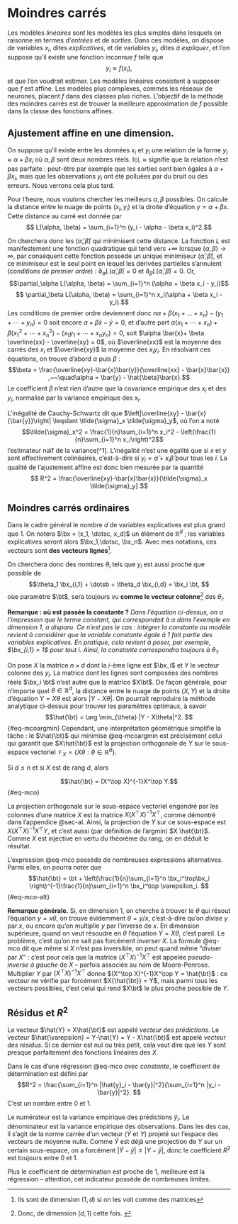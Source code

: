 # Moindres carrés

Les modèles *linéaires* sont les modèles les plus simples dans lesquels on raisonne en termes d'*entrées* et de *sorties*. Dans ces modèles, on dispose de variables $x_i$, dites *explicatives*, et de variables $y_i$, dites *à expliquer*, et l'on suppose qu'il existe une fonction inconnue $f$ telle que 
$$y_i \approx f(x_i),$$
et que l'on voudrait estimer. Les modèles linéaires consistent à supposer que $f$ est affine. Les modèles plus complexes, commes les réseaux de neurones, placent $f$ dans des classes plus riches. L'objectif de la méthode des moindres carrés est de trouver la meilleure approximation de $f$ possible dans la classe des fonctions affines. 

## Ajustement affine en une dimension. 

 On suppose qu'il existe entre les données $x_i$ et $y_i$ une relation de la forme $y_i \approx \alpha + \beta x_i$
où $\alpha, \beta$ sont deux nombres réels. Ici, $\approx$ signifie que la relation n'est pas parfaite : peut-être par exemple que les sorties sont bien égales à $\alpha+\beta x_i$, mais que les observations $y_i$ ont été polluées par du bruit ou des erreurs. Nous verrons cela plus tard. 

Pour l'heure, nous voulons chercher les meilleurs $\alpha, \beta$ possibles. On calcule la distance entre le nuage de points $(x_i, y_i)$ et la droite d'équation $y = \alpha + \beta x$. Cette distance au carré est donnée par 
$$ L(\alpha, \beta) = \sum_{i=1}^n (y_i - \alpha - \beta x_i)^2.$$

On cherchera donc les $(\hat\alpha, \hat\beta)$ qui  minimisent cette distance. La fonction $L$ est manifestement une fonction quadratique qui tend vers $+\infty$ lorsque $(\alpha, \beta) \to \infty$, par conséquent cette fonction possède un unique minimiseur $(\hat{\alpha}, \hat{\beta})$, et ce minimiseur est le seul point en lequel les dérivées partielles s'annulent (*conditions de premier ordre*) : $\partial_\alpha L(\hat{\alpha}, \hat{\beta}) = 0$ et $\partial_\beta L(\hat{\alpha}, \hat{\beta})=0$. Or, 
$$\partial_\alpha L(\alpha, \beta)  = \sum_{i=1}^n (\alpha + \beta x_i - y_i)$$
$$ \partial_\beta L(\alpha, \beta) = \sum_{i=1}^n x_i(\alpha + \beta x_i - y_i).$$
Les conditions de premier ordre deviennent donc $n\alpha + \beta (x_1 + \dotsc + x_n) - (y_1 + \dotsb + y_n) =0$ soit encore $\alpha + \beta \bar{x} - \bar{y}=0$, et d'autre part $\alpha (x_1 + \dotsb + x_n) + \beta(x_1^2 + \dotsb + x_n^2) - (x_1y_1 + \dotsb + x_ny_n) = 0$, soit $\alpha \bar{x}+ \beta \overline{xx} - \overline{xy} = 0$, où $\overline{xx}$ est la moyenne des carrés des $x_i$ et $\overline{xy}$ la moyenne des $x_iy_i$. En résolvant ces équations, on trouve d'abord $\alpha$ puis $\beta$ : 
$$\beta = \frac{\overline{xy}-\bar{x}\bar{y}}{\overline{xx} - \bar{x}\bar{x}} ,~~\quad\alpha = \bar{y} - \hat{\beta}\bar{x}.$$
Le coefficient $\beta$ n'est rien d'autre que la covariance empirique des $x_i$ et des $y_i$, normalisé par la variance empirique des $x_i$. 



L'inégalité de Cauchy-Schwartz dit que $\left|\overline{xy} - \bar{x}{\bar{y}}\right| \leqslant \tilde{\sigma}_x \tilde{\sigma}_y$, où l'on a noté
$$\tilde{\sigma}_x^2 = \frac{1}{n}\sum_{i=1}^n x_i^2 - \left(\frac{1}{n}\sum_{i=1}^n x_i\right)^2$$
l'estimateur naïf de la variance[^1]. L'inégalité n'est une égalité que si $x$ et $y$ sont effectivement colinéaires, c'est-à-dire si $y_i = \hat{\alpha} + x_i \hat{\beta}$ pour tous les $i$. La qualité de l'ajustement affine est donc bien mesurée par la quantité 
$$ R^2 = \frac{\overline{xy}-\bar{x}\bar{x}}{\tilde{\sigma}_x \tilde{\sigma}_y}.$$


## Moindres carrés ordinaires


Dans le cadre général le nombre $d$ de variables explicatives est plus grand que 1. On notera $\bx = (x_1, \dotsc, x_d)$
un élément de $\mathbb{R}^d$ ; les variables explicatives seront alors $\bx_1,\dotsc, \bx_n$. Avec mes notations, ces vecteurs sont **des vecteurs lignes**^[Ils sont de dimension $(1,d)$ si on les voit comme des matrices]. 

On cherchera donc des nombres $\theta_i$ tels que $y_i$ est aussi proche que possible de $$\theta_1 \bx_{i,1} + \dotsb + \theta_d \bx_{i,d} = \bx_i \bt,  $$
oùe paramètre $\bt$, sera toujours vu **comme le vecteur colonne**^[Donc, de dimension $(d,1)$ cette fois. ] des $\theta_i$. 


**Remarque : où est passée la constante ?** *Dans l'équation ci-dessus, on a l'impression que le terme constant, qui correspondait à $\alpha$ dans l'exemple en dimension 1, a disparu. Ce n'est pas le cas : intégrer la constante au modèle revient à considérer que la variable constante égale à 1 fait partie des variables explicatives. En pratique, cela revient à poser, par exemple, $\bx_{i,1} = 1$ pour tout $i$. Ainsi, la constante correspondra toujours à $\theta_1$.* 


On pose $X$ la matrice $n\times d$ dont la $i$-ème ligne est $\bx_i$ et $Y$ le vecteur colonne des $y_i$.  La matrice dont les lignes sont composées des nombres réels $\bx_i \bt$ n'est autre que la matrice $X\bt$. De façon générale, pour n'importe quel $\theta \in \mathbb{R}^d$, la distance entre le nuage de points $(X,Y)$ et la droite d'équation $Y = X\theta$ est alors $|Y - X\theta|$. On pourrait reproduire la méthode analytique ci-dessus pour trouver les paramètres optimaux, à savoir 
$$\hat{\bt} = \arg \min_{\theta} |Y - X\theta|^2. $${#eq-mcoargmin}
 Cependant, une interprétation géométrique simplifie la tâche : le $\hat{\bt}$ qui minimise @eq-mcoargmin est précisément celui qui garantit que $X\hat{\bt}$ est la projection orthogonale de $Y$ sur le sous-espace vectoriel $\mathscr{V}_X = \{X\theta : \theta \in \mathbb{R}^d\}$. 


:::{#thm-reg}

Si $d\leqslant n$ et si $X$ est de rang $d$, alors

$$\hat{\bt} = (X^\top X)^{-1}X^\top Y.$${#eq-mco}

:::

:::{.proof}

La projection orthogonale sur le sous-espace vectoriel engendré par les colonnes d'une matrice $X$ est la matrice $X(X^\top X)^{-1}X^\top$, comme démontré dans l'appendice @sec-al. Ainsi, la projection de $Y$ sur ce sous-espace est $X(X^\top X)^{-1}X^\top Y$, et c'est aussi (par définition de l'argmin) $X \hat{\bt}$. Comme $X$ est injective en vertu du théorème du rang, on en déduit le résultat. 

:::


L'expression @eq-mco possède de nombreuses expressions alternatives. Parmi elles, on pourra noter que 
$$\hat{\bt} = \bt + \left(\frac{1}{n}\sum_{i=1}^n \bx_i^\top\bx_i \right)^{-1}\frac{1}{n}\sum_{i=1}^n \bx_i^\top \varepsilon_i. $${#eq-mco-alt}

**Remarque générale.** Si, en dimension 1, on cherche à trouver le $\theta$ qui résout l'équation $y = x\theta$, on trouve évidemment $\theta = y/x$, c'est-à-dire qu'on *divise* $y$ par $x$, ou encore qu'on multiplie $y$ par l'inverse de $x$. En dimension supérieure, quand on veut résoudre en $\theta$ l'équation $Y = X\theta$, c'est pareil. Le problème, c'est qu'on ne sait pas forcément *inverser* $X$. La formule @eq-mco dit que même si $X$ n'est pas inversible, on peut quand même "diviser par $X$" : c'est pour cela que la matrice $(X^\top X)^{-1} X^\top$ est appelée *pseudo-inverse à gauche* de $X$ -- parfois associée au nom de Moore-Penrose. Multiplier $Y$ par $(X^\top X)^{-1}X^\top$ donne $(X^\top X)^{-1}X^\top Y = \hat{\bt}$ : ce vecteur ne vérifie par forcément $X{\hat{\bt}} = Y$, mais parmi tous les vecteurs possibles, c'est celui qui rend $X\bt$ le plus proche possible de $Y$.


## Résidus et $R^2$

Le vecteur $\hat{Y} = X\hat{\bt}$ est appelé *vecteur des prédictions*. Le vecteur $\hat{\varepsilon} = Y-\hat{Y} = Y - X\hat{\bt}$ est appelé *vecteur des résidus*. Si ce dernier est nul ou très petit, cela veut dire que les $Y$ sont presque parfaitement des fonctions linéaires des $X$. 



:::{#def-rdeux}

Dans le cas d'une régression @eq-mco *avec constante*, le coefficient de détermination est défini par 
$$R^2 = \frac{\sum_{i=1}^n |\hat{y}_i - \bar{y}|^2}{\sum_{i=1}^n |y_i - \bar{y}|^2}. $$
C'est un nombre entre 0 et 1. 
:::

Le numérateur est la variance empirique des prédictions $\hat{y}_i$. Le dénominateur est la variance empirique des observations. Dans les des cas, il s'agit de la norme carrée d'un vecteur ($\hat{Y}$ et $Y$) projeté sur l'espace des vecteurs de moyenne nulle. Comme $\hat{Y}$ est déjà une projection de $Y$ sur un certain sous-espace, on a forcément $|\hat{Y} - \bar{y}| \leqslant |Y - \bar{y}|$, donc le coefficient $R^2$ est toujours entre 0 et 1. 

Plus le coefficient de détermination est proche de 1, meilleure est la régression -- attention, cet indicateur possède de nombreuses limites. 